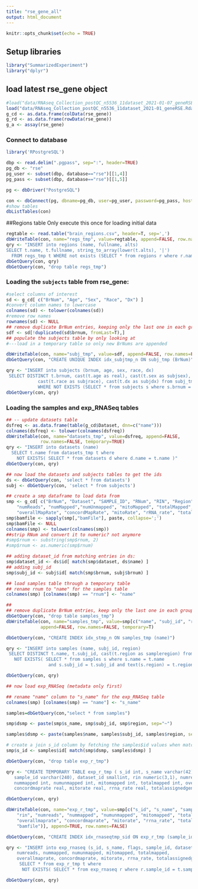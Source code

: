---
title: "rse_gene_all"
output: html_document
---

```{r setup, include=FALSE}
knitr::opts_chunk$set(echo = TRUE)
```

## Setup libraries

```{r}
library("SummarizedExperiment")
library("dplyr")
```

## load latest rse_gene object

```{r}
#load("data/RNAseq_Collection_postQC_n5536_11dataset_2021-01-07_geneRSE.Rdata")
load("data/RNAseq_Collection_postQC_n5536_11dataset_2021-01_geneRSE.Rdata")
g_cd <- as.data.frame(colData(rse_gene))
g_rd <- as.data.frame(rowData(rse_gene))
g_a <- assay(rse_gene)
```


### Connect to database

```{r}
library('RPostgreSQL')

dbp <- read.delim(".pgpass", sep=":", header=TRUE)
pg_db <- "rse"
pg_user <- subset(dbp, database=="rse")[[1,4]]
pg_pass <- subset(dbp, database=="rse")[[1,5]]

pg <- dbDriver("PostgreSQL")

con <- dbConnect(pg, dbname=pg_db, user=pg_user, password=pg_pass, host="gdebsrv")
#show tables
dbListTables(con)
```
##Regions table
Only execute this once for loading initial data
```{r}
regtable <- read.table("brain_regions.csv", header=T, sep=',')
dbWriteTable(con, name="regs_tmp", value=regtable, append=FALSE, row.names=FALSE, temporary=TRUE)
qry <- "INSERT into regions (name, fullname, alts)
SELECT t.name, t.fullname, string_to_array(lower(t.alts), '|')
  FROM regs_tmp t WHERE not exists (SELECT * from regions r where r.name = t.name)"
dbGetQuery(con, qry)
dbGetQuery(con, "drop table regs_tmp")
```


### Loading the `subjects` table from rse_gene:

```{r}
#select columns of interest
sd <- g_cd[ c("BrNum", "Age", "Sex", "Race", "Dx") ]
#convert column names to lowercase
colnames(sd) <- tolower(colnames(sd))
#remove row names
rownames(sd) <- NULL
## remove duplicate BrNum entries, keeping only the last one in each group
sdf <- sd[!duplicated(sd$brnum, fromLast=T),]
## populate the subjects table by only looking at 
#---load in a temporary table so only new BrNums are appended

dbWriteTable(con, name="subj_tmp", value=sdf, append=FALSE, row.names=FALSE, temporary=TRUE)
dbGetQuery(con, "CREATE UNIQUE INDEX idx_subjtmp_n ON subj_tmp (BrNum)")

qry <- "INSERT into subjects (brnum, age, sex, race, dx)
 SELECT DISTINCT t.brnum, cast(t.age as real), cast(t.sex as subjsex),
            cast(t.race as subjrace), cast(t.dx as subjdx) from subj_tmp t 
            WHERE NOT EXISTS (SELECT * from subjects s where s.brnum = t.brnum)"
dbGetQuery(con, qry)


```
### Loading the samples and exp_RNASeq tables
```{r}
## -- update datasets table
dsfreq <- as.data.frame(table(g_cd$Dataset, dnn=c("name")))
colnames(dsfreq) <- tolower(colnames(dsfreq))
dbWriteTable(con, name="datasets_tmp", value=dsfreq, append=FALSE,
             row.names=FALSE, temporary=TRUE)
qry <- "INSERT into datasets (name)
  SELECT t.name from datasets_tmp t where 
    NOT EXISTS( SELECT * from datasets d where d.name = t.name )"
dbGetQuery(con, qry)
```

```{r}
## now load the datasets and subjects tables to get the ids
ds <- dbGetQuery(con, 'select * from datasets')
subj <- dbGetQuery(con, 'select * from subjects')

## create a smp dataframe to load data from
smp <- g_cd[ c("BrNum", "Dataset", "SAMPLE_ID", "RNum", "RIN", "Region", 
    "numReads", "numMapped","numUnmapped", "mitoMapped", "totalMapped",
    "overallMapRate", "concordMapRate", "mitoRate", "rRNA_rate", "totalAssignedGene", "bamFile") ]
smp$bamfile <- sapply(smp[,"bamFile"], paste, collapse=';')
smp$bamFile <- NULL
colnames(smp) <- tolower(colnames(smp))
##strip RNum and convert it to numeric? not anymore
#smp$rnum <- substring(smp$rnum, 2)
#smp$rnum <- as.numeric(smp$rnum)

## adding dataset_id from matching entries in ds:
smp$dataset_id <- ds$id[ match(smp$dataset, ds$name) ]
## adding subj_id
smp$subj_id <- subj$id[ match(smp$brnum, subj$brnum) ]

## load samples table through a temporary table
## rename rnum to "name" for the samples table
colnames(smp) [colnames(smp) == "rnum"] <- "name"

## 
## remove duplicate BrNum entries, keep only the last one in each group
dbGetQuery(con, "drop table samples_tmp")
dbWriteTable(con, name="samples_tmp", value=smp[c("name", "subj_id", "region")], 
             append=FALSE, row.names=FALSE, temporary=T)

dbGetQuery(con, "CREATE INDEX idx_stmp_n ON samples_tmp (name)")

qry <- "INSERT into samples (name, subj_id, region)
 SELECT DISTINCT t.name, t.subj_id, cast(t.region as sampleregion) from samples_tmp t where 
   NOT EXISTS( SELECT * from samples s where s.name = t.name 
                and s.subj_id = t.subj_id and text(s.region) = t.region)"

dbGetQuery(con, qry)
```

```{r}
## now load exp_RNASeq (metadata only first)

## rename "name" column to "s_name" for the exp_RNASeq table
colnames(smp) [colnames(smp) == "name"] <- "s_name"

samples=dbGetQuery(con,"select * from samples")

smp$dsmp <- paste(smp$s_name, smp$subj_id, smp$region, sep="~")

samples$dsmp <- paste(samples$name, samples$subj_id, samples$region, sep="~")

# create a join s_id column by fetching the samples$id values when matching dsmp
smp$s_id <- samples$id[ match(smp$dsmp, samples$dsmp) ]

dbGetQuery(con, "drop table exp_r_tmp")

qry <- "CREATE TEMPORARY TABLE exp_r_tmp ( s_id int, s_name varchar(42), flags bit(8), 
   sample_id varchar(240), dataset_id smallint, rin numeric(3,1), numreads int, 
   nummapped int, numunmapped int, mitomapped int, totalmapped int, overallmaprate real, 
   concordmaprate real, mitorate real, rrna_rate real, totalassignedgene real, bamfile text )"

dbGetQuery(con, qry)

dbWriteTable(con, name="exp_r_tmp", value=smp[c("s_id", "s_name", "sample_id", "dataset_id",
    "rin", "numreads", "nummapped", "numunmapped", "mitomapped", "totalmapped",
    "overallmaprate", "concordmaprate", "mitorate", "rrna_rate", "totalassignedgene",
    "bamfile")], append=TRUE, row.names=FALSE)

dbGetQuery(con, "CREATE INDEX idx_rnaseqtmp_sid ON exp_r_tmp (sample_id)")

qry <- "INSERT into exp_rnaseq (s_id, s_name, flags, sample_id, dataset_id, rin, 
    numreads, nummapped, numunmapped, mitomapped, totalmapped,
    overallmaprate, concordmaprate, mitorate, rrna_rate, totalassignedgene, bamfile)
     SELECT * from exp_r_tmp t where 
      NOT EXISTS( SELECT * from exp_rnaseq r where r.sample_id = t.sample_id)"

dbGetQuery(con, qry)


```


